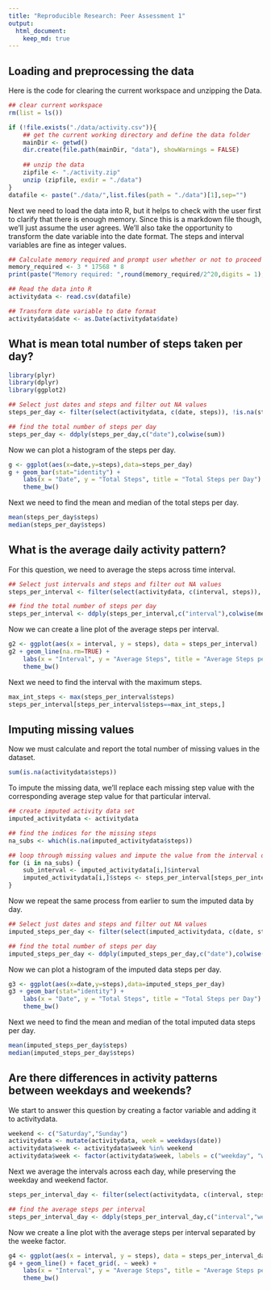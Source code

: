 ```yaml
---
title: "Reproducible Research: Peer Assessment 1"
output: 
  html_document:
    keep_md: true
---
```



## Loading and preprocessing the data

Here is the code for clearing the current workspace and unzipping the Data.

```r
## clear current workspace
rm(list = ls())

if (!file.exists("./data/activity.csv")){
    ## get the current working directory and define the data folder
    mainDir <- getwd()
    dir.create(file.path(mainDir, "data"), showWarnings = FALSE)
    
    ## unzip the data
    zipfile <- "./activity.zip"
    unzip (zipfile, exdir = "./data")
}
datafile <- paste("./data/",list.files(path = "./data")[1],sep="")
```

Next we need to load the data into R, but it helps to check with the user first to clarify that there is enough memory. Since this is a markdown file though, we'll just assume the user agrees. We'll also take the opportunity to transform the date variable into the date format. The steps and interval variables are fine as integer values. 

``` r
## Calculate memory required and prompt user whether or not to proceed
memory_required <- 3 * 17568 * 8
print(paste("Memory required: ",round(memory_required/2^20,digits = 1)," MB",sep=""))

## Read the data into R
activitydata <- read.csv(datafile)

## Transform date variable to date format
activitydata$date <- as.Date(activitydata$date)
```


## What is mean total number of steps taken per day?
``` r
library(plyr)
library(dplyr)
library(ggplot2)
```

``` r
## Select just dates and steps and filter out NA values
steps_per_day <- filter(select(activitydata, c(date, steps)), !is.na(steps))

## find the total number of steps per day
steps_per_day <- ddply(steps_per_day,c("date"),colwise(sum))
```

Now we can plot a histogram of the steps per day.
``` r
g <- ggplot(aes(x=date,y=steps),data=steps_per_day)
g + geom_bar(stat="identity") + 
    labs(x = "Date", y = "Total Steps", title = "Total Steps per Day") + 
    theme_bw()
```

Next we need to find the mean and median of the total steps per day.

``` r
mean(steps_per_day$steps)
median(steps_per_day$steps)
```

## What is the average daily activity pattern?

For this question, we need to average the steps across time interval.

```r
## Select just intervals and steps and filter out NA values
steps_per_interval <- filter(select(activitydata, c(interval, steps)), !is.na(steps))

## find the total number of steps per day
steps_per_interval <- ddply(steps_per_interval,c("interval"),colwise(mean))
```

Now we can create a line plot of the average steps per interval.

```r
g2 <- ggplot(aes(x = interval, y = steps), data = steps_per_interval)
g2 + geom_line(na.rm=TRUE) +     
    labs(x = "Interval", y = "Average Steps", title = "Average Steps per Interval") + 
    theme_bw()
```

Next we need to find the interval with the maximum steps.

``` r
max_int_steps <- max(steps_per_interval$steps)
steps_per_interval[steps_per_interval$steps==max_int_steps,]
```

## Imputing missing values

Now we must calculate and report the total number of missing values in the dataset.

```r
sum(is.na(activitydata$steps))
```

To impute the missing data, we'll replace each missing step value with the corresponding average step value for that particular interval.

``` r
## create imputed activity data set
imputed_activitydata <- activitydata

## find the indices for the missing steps
na_subs <- which(is.na(imputed_activitydata$steps))

## loop through missing values and impute the value from the interval data
for (i in na_subs) {
    sub_interval <- imputed_activitydata[i,]$interval
    imputed_activitydata[i,]$steps <- steps_per_interval[steps_per_interval$interval==sub_interval,]$steps
}
```

Now we repeat the same process from earlier to sum the imputed data by day.

``` r
## Select just dates and steps and filter out NA values
imputed_steps_per_day <- filter(select(imputed_activitydata, c(date, steps)))

## find the total number of steps per day
imputed_steps_per_day <- ddply(imputed_steps_per_day,c("date"),colwise(sum))
```

Now we can plot a histogram of the imputed data steps per day.

``` r
g3 <- ggplot(aes(x=date,y=steps),data=imputed_steps_per_day)
g3 + geom_bar(stat="identity") + 
    labs(x = "Date", y = "Total Steps", title = "Total Steps per Day") + 
    theme_bw()
```

Next we need to find the mean and median of the total imputed data steps per day.

``` r
mean(imputed_steps_per_day$steps)
median(imputed_steps_per_day$steps)
```

## Are there differences in activity patterns between weekdays and weekends?

We start to answer this question by creating a factor variable and adding it to activitydata.

``` r
weekend <- c("Saturday","Sunday")
activitydata <- mutate(activitydata, week = weekdays(date))
activitydata$week <- activitydata$week %in% weekend
activitydata$week <- factor(activitydata$week, labels = c("weekday", "weekend"))
```

Next we average the intervals across each day, while preserving the weekday and weekend factor.

``` r
steps_per_interval_day <- filter(select(activitydata, c(interval, steps,week)), !is.na(steps))

## find the average steps per interval
steps_per_interval_day <- ddply(steps_per_interval_day,c("interval","week"),colwise(mean))
```

Now we create a line plot with the average steps per interval separated by the weeke factor.

``` r
g4 <- ggplot(aes(x = interval, y = steps), data = steps_per_interval_day)
g4 + geom_line() + facet_grid(. ~ week) +
    labs(x = "Interval", y = "Average Steps", title = "Average Steps per Interval") + 
    theme_bw()
```

